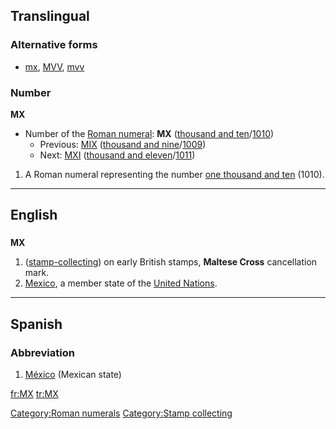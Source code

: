 ==Translingual==

===Alternative forms===
* [[mx]], [[MVV]], [[mvv]]

===Number===
'''MX'''
* Number of the [[Roman numeral]]: '''MX''' ([[thousand and ten]]/[[1010]])
** Previous: [[MIX]] ([[thousand and nine]]/[[1009]])
** Next: [[MXI]] ([[thousand and eleven]]/[[1011]])

# A Roman numeral representing the number [[one thousand and ten]] (1010).

[[Category:Roman numerals]]

----

==English==

==={{abbreviation}}===
'''MX'''

# ([[stamp-collecting]]) on early British stamps, '''Maltese Cross''' cancellation mark.
# [[Mexico]], a member state of the [[United Nations]].

[[Category:Stamp collecting]]

----

==Spanish==

===Abbreviation===
{{infl|es|abbreviation}}

# [[México]] (Mexican state)

[[fr:MX]]
[[tr:MX]]